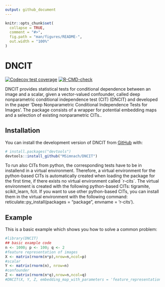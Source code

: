 ```yaml
---
output: github_document
---
```


<!-- README.md is generated from README.Rmd. Please edit that file -->

```r
knitr::opts_chunk$set(
  collapse = TRUE,
  comment = "#>",
  fig.path = "man/figures/README-",
  out.width = "100%"
)
```

# DNCIT

<!-- badges: start -->
[![Codecov test coverage](https://codecov.io/gh/MSimnach/DNCIT/branch/master/graph/badge.svg)](https://app.codecov.io/gh/MSimnach/DNCIT?branch=master)
[![R-CMD-check](https://github.com/MSimnach/DNCIT/actions/workflows/R-CMD-check.yaml/badge.svg)](https://github.com/MSimnach/DNCIT/actions/workflows/R-CMD-check.yaml)
<!-- badges: end -->

DNCIT provides statistical tests for conditional dependence between an image and a scalar, given a vector-valued confounder, called deep nonparametric conditional independence test (CIT) (DNCIT) and developed in the paper 'Deep Nonparametric Conditional Independence Tests for Images'. The package consists of a wrapper for potential embedding maps and a selection of existing nonparametric CITs..

## Installation

You can install the development version of DNCIT from [GitHub](https://github.com/) with:

``` r
# install.packages("devtools")
devtools::install_github("MSimnach/DNCIT")
```

To run also CITs from python, the corresponding tests have to be in installend in a virtual environment. Therefore, a virtual environment for the python-based CITs is automatically created when loading the package for the first time, if there exists no virtual environment called ´r-cits´. The virtual environment is created with the following python-based CITs: tigramite, scikit_learn, fcit. If you want to use other python-based CITs, you can install them in the virtual environment with the following command: reticulate::py_install(packages = "package", envname = 'r-cits').

## Example

This is a basic example which shows you how to solve a common problem:

```r
#library(DNCIT)
## basic example code
n <- 1000; p <- 100; q <- 2
#feature representation of images
X <- matrix(rnorm(n*p),nrow=n,ncol=p)
#scalar
Y <- matrix(rnorm(n), nrow=n)
#confounder
Z <- matrix(rnorm(n*q),nrow=n,ncol=q)
#DNCIT(X, Y, Z, embedding_map_with_parameters = 'feature_representations')
```

